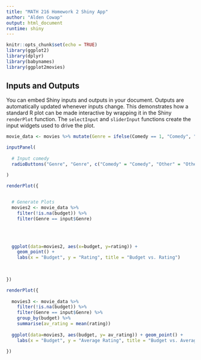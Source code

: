 ```yaml
---
title: "MATH 216 Homework 2 Shiny App"
author: "Alden Cowap"
output: html_document
runtime: shiny
---
```


```r
knitr::opts_chunk$set(echo = TRUE)
library(ggplot2)
library(dplyr)
library(babynames)
library(ggplot2movies)
```


## Inputs and Outputs

You can embed Shiny inputs and outputs in your document. Outputs are automatically updated whenever inputs change.  This demonstrates how a standard R plot can be made interactive by wrapping it in the Shiny `renderPlot` function. The `selectInput` and `sliderInput` functions create the input widgets used to drive the plot.

```r
movie_data <- movies %>% mutate(Genre = ifelse(Comedy == 1, "Comedy", "Other"))

inputPanel(
  
  # Input comedy
  radioButtons("Genre", "Genre", c("Comedy" = "Comedy", "Other" = "Other"))

)

renderPlot({

  
  # Generate Plots
  movies2 <- movie_data %>%
    filter(!is.na(budget)) %>% 
    filter(Genre == input$Genre) 
  

    
  
  ggplot(data=movies2, aes(x=budget, y=rating)) + 
    geom_point() +
    labs(x = "Budget", y = "Rating", title = "Budget vs. Rating")

 
  
})

renderPlot({
    
  movies3 <- movie_data %>%
    filter(!is.na(budget)) %>% 
    filter(Genre == input$Genre) %>% 
    group_by(budget) %>% 
    summarise(av_rating = mean(rating))
  
  ggplot(data=movies3, aes(budget, y= av_rating)) + geom_point() + 
    labs(x = "Budget", y = "Average Rating", title = "Budget vs. Average Rating")
  
})
```
